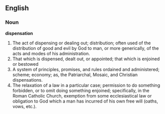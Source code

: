 ==English==

===Noun===

'''dispensation'''

#The act of dispensing or dealing out; distribution; often used of the distribution of good and evil by God to man, or more generically, of the acts and modes of his administration.
#That which is dispensed, dealt out, or appointed; that which is enjoined or bestowed
#A system of principles, promises, and rules ordained and administered; scheme; economy; as, the Patriarchal, Mosaic, and Christian dispensations.
#The relaxation of a law in a particular case; permission to do something forbidden, or to omit doing something enjoined; specifically, in the Roman Catholic Church, exemption from some ecclesiastical law or obligation to God which a man has incurred of his own free will (oaths, vows, etc.).